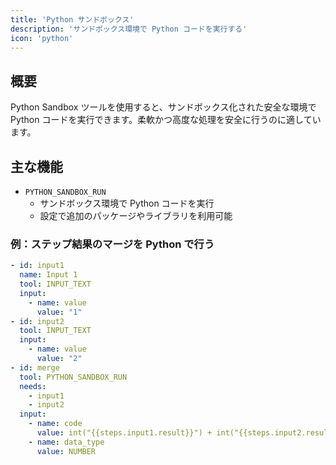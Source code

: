 ```yaml
---
title: 'Python サンドボックス'
description: 'サンドボックス環境で Python コードを実行する'
icon: 'python'
---
```


## 概要
Python Sandbox ツールを使用すると、サンドボックス化された安全な環境で Python コードを実行できます。柔軟かつ高度な処理を安全に行うのに適しています。

## 主な機能
- `PYTHON_SANDBOX_RUN`
  - サンドボックス環境で Python コードを実行
  - 設定で追加のパッケージやライブラリを利用可能

### 例：ステップ結果のマージを Python で行う
```yaml
- id: input1
  name: Input 1
  tool: INPUT_TEXT
  input:
    - name: value
      value: "1"
- id: input2
  tool: INPUT_TEXT
  input:
    - name: value
      value: "2"
- id: merge
  tool: PYTHON_SANDBOX_RUN
  needs:
    - input1
    - input2
  input:
    - name: code
      value: int("{{steps.input1.result}}") + int("{{steps.input2.result}}")
    - name: data_type
      value: NUMBER
```
